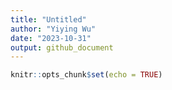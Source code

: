 ```yaml
---
title: "Untitled"
author: "Yiying Wu"
date: "2023-10-31"
output: github_document
---
```


```r
knitr::opts_chunk$set(echo = TRUE)
```

## 
